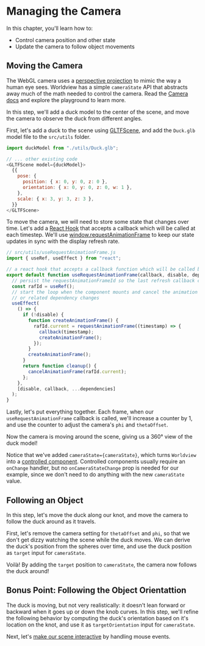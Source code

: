 
# Managing the Camera

In this chapter, you'll learn how to:

- Control camera position and other state
- Update the camera to follow object movements

## Moving the Camera

The WebGL camera uses a [perspective projection](https://webglfundamentals.org/webgl/lessons/webgl-3d-perspective.html) to mimic the way a human eye sees. Worldview has a simple `cameraState` API that abstracts away much of the math needed to control the camera. Read the [Camera docs](#/docs/api/camera) and explore the playground to learn more.

In this step, we'll add a duck model to the center of the scene, and move the camera to observe the duck from different angles.

First, let's add a duck to the scene using [GLTFScene](#/docs/commands/gltfscene), and add the `Duck.glb` model file to the `src/utils` folder.

```js
import duckModel from "./utils/Duck.glb";

// ... other existing code
<GLTFScene model={duckModel}>
  {{
    pose: {
      position: { x: 0, y: 0, z: 0 },
      orientation: { x: 0, y: 0, z: 0, w: 1 },
    },
    scale: { x: 3, y: 3, z: 3 },
  }}
</GLTFScene>
```

To move the camera, we will need to store some state that changes over time. Let's add a [React Hook](https://reactjs.org/docs/hooks-intro.html) that accepts a callback which will be called at each timestep. We'll use [window.requestAnimationFrame](https://developer.mozilla.org/en-US/docs/Web/API/window/requestAnimationFrame) to keep our state updates in sync with the display refresh rate.

```js
// src/utils/useRequestAnimationFrame.js
import { useRef, useEffect } from "react";

// a react hook that accepts a callback function which will be called before each browser repaint
export default function useRequestAnimationFrame(callback, disable, dependencies) {
  // persist the requestAnimationFrameId so the last refresh callback can be cancelled when component unmounts
  const rafId = useRef();
  // start the loop when the component mounts and cancel the animation frame when unmounts
  // or related dependency changes
  useEffect(
    () => {
      if (!disable) {
        function createAnimationFrame() {
          rafId.current = requestAnimationFrame((timestamp) => {
            callback(timestamp);
            createAnimationFrame();
          });
        }
        createAnimationFrame();
      }
      return function cleanup() {
        cancelAnimationFrame(rafId.current);
      };
    },
    [disable, callback, ...dependencies]
  );
}
```

Lastly, let's put everything together. Each frame, when our `useRequestAnimationFrame` callback is called, we'll increase a counter by 1, and use the counter to adjust the camera's `phi` and `thetaOffset`.

<C21MoveCamea />

Now the camera is moving around the scene, giving us a 360° view of the duck model!

Notice that we've added `cameraState={cameraState}`, which turns `Worldview` into a [controlled component](https://reactjs.org/docs/forms.html). Controlled components usually require an `onChange` handler, but no `onCameraStateChange` prop is needed for our example, since we don't need to do anything with the new `cameraState` value.

## Following an Object

In this step, let's move the duck along our knot, and move the camera to follow the duck around as it travels.

First, let's remove the camera setting for `thetaOffset` and `phi`, so that we don't get dizzy watching the scene while the duck moves. We can derive the duck's position from the spheres over time, and use the duck position as `target` input for `cameraState`.

<C22FollowObject />

Voilà! By adding the `target` position to `cameraState`, the camera now follows the duck around!

## Bonus Point: Following the Object Orientattion

The duck is moving, but not very realistically: it doesn't lean forward or backward when it goes up or down the knob curves. In this step, we'll refine the following behavior by computing the duck's orientation based on it's location on the knot, and use it as `targetOrientation` input for `cameraState`.

<C23FollowObjectOrientation />

Next, let's [make our scene interactive](#/docs/tutorial/adding-interactivity) by handling mouse events.
